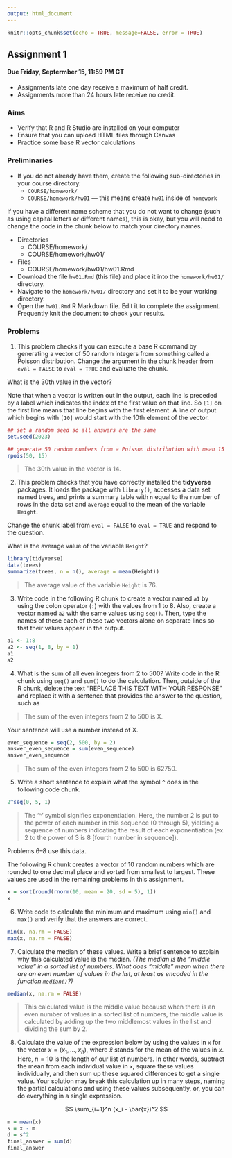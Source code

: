 ```yaml
---
output: html_document
---
```


```r
knitr::opts_chunk$set(echo = TRUE, message=FALSE, error = TRUE)
```

## Assignment 1

#### Due Friday, Septermber 15, 11:59 PM CT

- Assignments late one day receive a maximum of half credit.
- Assignments more than 24 hours late receive no credit.

### Aims

- Verify that R and R Studio are installed on your computer
- Ensure that you can upload HTML files through Canvas
- Practice some base R vector calculations

### Preliminaries

- If you do not already have them,
create the following sub-directories in your course directory.
    - `COURSE/homework/`
    - `COURSE/homework/hw01` --- this means create `hw01` inside of `homework`
    
If you have a different name scheme that you do not want to change (such as using capital letters or different names), this is okay, but you will need to change the code in the chunk below to match your directory names.

- Directories
    - COURSE/homework/
    - COURSE/homework/hw01/
- Files  
    - COURSE/homework/hw01/hw01.Rmd
- Download the file `hw01.Rmd` (this file) and place it into the `homework/hw01/` directory.
- Navigate to the `homework/hw01/` directory and set it to be your working directory.
- Open the `hw01.Rmd` R Markdown file. Edit it to complete the assignment. Frequently knit the document to check your results.

### Problems

  1. This problem checks if you can execute a base R command by generating a vector of 50 random integers from something called a Poisson distribution.
Change the argument in the chunk header from `eval = FALSE` to `eval = TRUE` and evaluate the chunk.

What is the 30th value in the vector?

Note that when a vector is written out in the output, each line is preceded by a label which indicates the index of the first value on that line. So `[1]` on the first line means that line begins with the first element.
A line of output which begins with `[10]` would start with the 10th element of the vector.

```r
## set a random seed so all answers are the same
set.seed(2023)

## generate 50 random numbers from a Poisson distribution with mean 15
rpois(50, 15)
```

> The 30th value in the vector is 14.



  2. This problem checks that you have correctly installed the **tidyverse** packages. It loads the package with `library()`, accesses a data set named trees, and prints a summary table with `n` equal to the number of rows in the data set and `average` equal to the mean of the variable `Height`.
  
Change the chunk label from `eval = FALSE` to `eval = TRUE` and respond to the question.

What is the average value of the variable `Height`?
  
 
```r
library(tidyverse)
data(trees)
summarize(trees, n = n(), average = mean(Height))
```

> The average value of the variable `Height` is 76.


  
  3. Write code in the following R chunk to create a vector named `a1` by using the colon operator (`:`) with the values from 1 to 8.
  Also, create a vector named `a2` with the same values using `seq()`.
  Then, type the names of these each of these two vectors alone on separate lines so that their values appear in the output.
  
```r
a1 <- 1:8
a2 <- seq(1, 8, by = 1)
a1
a2
```
  


  4. What is the sum of all even integers from 2 to 500? Write code in the R chunk using `seq()` and `sum()` to do the calculation.
  Then, outside of the R chunk, delete the text "REPLACE THIS TEXT WITH YOUR RESPONSE" and replace it with a sentence that provides the answer to the question, such as
  
> The sum of the even integers from 2 to 500 is X.

Your sentence will use a number instead of X.

```r
even_sequence = seq(2, 500, by = 2)
answer_even_sequence = sum(even_sequence)
answer_even_sequence
```

> The sum of the even integers from 2 to 500 is 62750.



  5. Write a short sentence to explain what the symbol `^` does in the following code chunk.
  
```r
2^seq(0, 5, 1)
```

> The '^' symbol signifies exponentiation. Here, the number 2 is put to the power of each number in this sequence (0 through 5), yielding a sequence of numbers indicating the result of each exponentiation (ex. 2 to the power of 3 is 8 [fourth number in sequence]).



  Problems 6--8 use this data.

The following R chunk creates a vector of 10 random numbers which are rounded to one decimal place and sorted from smallest to largest.
These values are used in the remaining problems in this assignment.
  
```r
x = sort(round(rnorm(10, mean = 20, sd = 5), 1))
x
```

  6. Write code to calculate the minimum and maximum using `min()` and `max()` and verify that the answers are correct.

```r
min(x, na.rm = FALSE)
max(x, na.rm = FALSE)
```



  7. Calculate the median of these values. Write a brief sentence to explain why this calculated value is the median.
*(The median is the "middle value" in a sorted list of numbers. What does "middle" mean when there are an even number of values in the list, at least as encoded in the function `median()`?)*

```r
median(x, na.rm = FALSE)
```

> This calculated value is the middle value because when there is an even number of values in a sorted list of numbers, the middle value is calculated by adding up the two middlemost values in the list and dividing the sum by 2.



  8. Calculate the value of the expression below by using the values in `x` for the vector $x = (x_1, \ldots, x_n)$, where $\bar{x}$ stands for the mean of the values in $x$. Here, $n=10$ is the length of our list of numbers.
In other words,
subtract the mean from each individual value in `x`,
square these values individually,
and then sum up these squared differences to get a single value.
Your solution may break this calculation up in many steps, naming the partial calculations and using these values subsequently,
or, you can do everything in a single expression.

$$
\sum_{i=1}^n (x_i - \bar{x})^2
$$

```r
m = mean(x)
s = x - m
d = s^2
final_answer = sum(d)
final_answer
```

